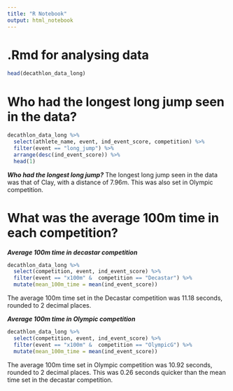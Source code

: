 ```yaml
---
title: "R Notebook"
output: html_notebook
---
```


# .Rmd for analysing data

```r
head(decathlon_data_long)
```

# Who had the longest long jump seen in the data?

```r

decathlon_data_long %>% 
  select(athlete_name, event, ind_event_score, competition) %>% 
  filter(event == "long_jump") %>% 
  arrange(desc(ind_event_score)) %>% 
  head(1)

```

___Who had the longest long jump?___
The longest long jump seen in the data was that of Clay, with a distance of 
7.96m. This was also set in Olympic competition.

# What was the average 100m time in each competition?

___Average 100m time in decastar competition___

```r

decathlon_data_long %>% 
  select(competition, event, ind_event_score) %>% 
  filter(event == "x100m" &  competition == "Decastar") %>% 
  mutate(mean_100m_time = mean(ind_event_score))

```

The average 100m time set in the Decastar competition was 11.18 seconds, rounded
to 2 decimal places.

___Average 100m time in Olympic competition___

```r
decathlon_data_long %>% 
  select(competition, event, ind_event_score) %>% 
  filter(event == "x100m" &  competition == "OlympicG") %>% 
  mutate(mean_100m_time = mean(ind_event_score))
```

The average 100m time set in Olympic competition was 10.92 seconds, rounded to
2 decimal places. This was 0.26 seconds quicker than the mean time set in the
decastar competition.